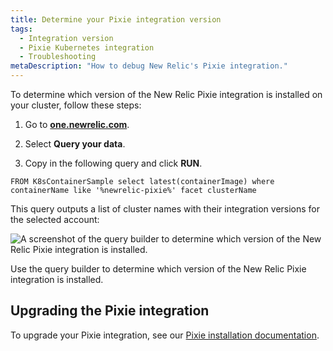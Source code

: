 ```yaml
---
title: Determine your Pixie integration version
tags:
  - Integration version
  - Pixie Kubernetes integration
  - Troubleshooting
metaDescription: "How to debug New Relic's Pixie integration."
---
```



To determine which version of the New Relic Pixie integration is installed on your cluster, follow these steps:

1. Go to **[one.newrelic.com](https://one.newrelic.com/all-capabilities)**.

2. Select **Query your data**.

3. Copy in the following query and click **RUN**.

```
FROM K8sContainerSample select latest(containerImage) where containerName like '%newrelic-pixie%' facet clusterName
```

This query outputs a list of cluster names with their integration versions for the selected account:

<img
  title="Pixie integration in query builder"
  alt="A screenshot of the query builder to determine which version of the New Relic Pixie integration is installed."
  src={pixieIntegrationVersion}
/>

<figcaption>
  Use the query builder to determine which version of the New Relic Pixie integration is installed.
</figcaption>

## Upgrading the Pixie integration

To upgrade your Pixie integration, see our [Pixie installation documentation](/docs/kubernetes-pixie/auto-telemetry-pixie/install-auto-telemetry-pixie/#upgrade).
